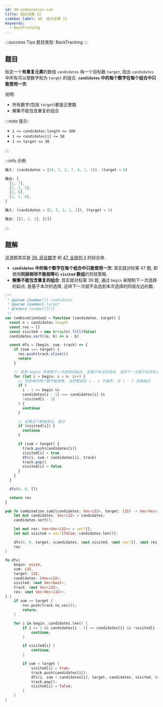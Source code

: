 ```yaml
---
id: 40-combination-sum
title: 组合总数 II
sidebar_label: 40. 组合总数 II
keywords:
  - BackTracking
---
```


:::success Tips
题目类型: BackTracking
:::

## 题目

给定一个**有重复元素**的数组 `candidates` 和一个目标数 `target`, 找出 `candidates` 中所有可以使数字和为 `target` 的组合. **`candidates` 中的每个数字在每个组合中只能使用一次**.

说明:

- 所有数字(包括 `target`)都是正整数
- 解集不能包含重复的组合

:::note 提示:

- `1 <= candidates.length <= 100`
- `1 <= candidates[i] <= 50`
- `1 <= target <= 30`

:::

:::info 示例

```ts
输入: (candidates = [10, 1, 2, 7, 6, 1, 5]), (target = 8)

输出: [
  [1, 7],
  [1, 2, 5],
  [2, 6],
  [1, 1, 6],
]
```

```ts
输入: (candidates = [2, 5, 2, 1, 2]), (target = 5)

输出: [[1, 2, 2], [5]]
```

:::

## 题解

这道题其实是 [39. 组合数字](/leetcode/medium/39-combination-sum) 和 [47. 全排列 II](/leetcode/medium/47-permute) 的综合体.

- **`candidates` 中的每个数字在每个组合中只能使用一次**: 其实就对标第 47 题, 即使用**同层相邻不能相等**和 **`visited` 数组**的剪枝策略.
- **解集不能包含重复的组合**: 其实就对标第 39 题, 通过 `begin` 来限制下一次选择的起点, 是基于本次的选择, 这样下一次就不会选到本次选择的同层左边的数.


<Tabs>
  <TabItem value="JavaScript" label="JavaScript" default>

```js
/**
 * @param {number[]} candidates
 * @param {number} target
 * @return {number[][]}
 */
var combinationSum2 = function (candidates, target) {
  const n = candidates.length
  const res = []
  const visited = new Array(n).fill(false)
  candidates.sort((a, b) => a - b)

  const dfs = (begin, sum, track) => {
    if (sum === target) {
      res.push(track.slice())
      return
    }

    // 使用 begin 来限制下一次选择的起点, 是基于本次的选择, 这样下一次就不会选到本次选择的同层左边的数.
    for (let i = begin; i < n; i++) {
      // 同层相邻两个数不能相等, 当然要保证 i - 1 不越界, 且 i - 1 没被用过
      if (
        i - 1 >= begin &&
        candidates[i - 1] === candidates[i] &&
        !visited[i - 1]
      ) {
        continue
      }

      // 如果这个数被用过, 跳过
      if (visited[i]) {
        continue
      }

      if (sum < target) {
        track.push(candidates[i])
        visited[i] = true
        dfs(i, sum + candidates[i], track)
        track.pop()
        visited[i] = false
      }
    }
  }

  dfs(0, 0, [])

  return res
}
```

</TabItem>
<TabItem value="Rust" label="Rust">

```rust
pub fn combination_sum2(candidates: Vec<i32>, target: i32) -> Vec<Vec<i32>> {
    let mut candidates: Vec<i32> = candidates;
    candidates.sort();

    let mut res: Vec<Vec<i32>> = vec![];
    let mut visited = vec![false; candidates.len()];

    dfs(0, 0, target, &candidates, &mut visited, &mut vec![], &mut res);
    res
}

fn dfs(
    begin: usize,
    sum: i32,
    target: i32,
    candidates: &Vec<i32>,
    visited: &mut Vec<bool>,
    track: &mut Vec<i32>,
    res: &mut Vec<Vec<i32>>,
) {
    if sum == target {
        res.push(track.to_vec());
        return;
    }

    for i in begin..candidates.len() {
        if i >= 1 && candidates[i - 1] == candidates[i] && !visited[i - 1] {
            continue;
        }

        if visited[i] {
            continue;
        }

        if sum < target {
            visited[i] = true;
            track.push(candidates[i]);
            dfs(i, sum + candidates[i], target, candidates, visited, track, res);
            track.pop();
            visited[i] = false;
        }
    }
}
```

</TabItem>
</Tabs>
